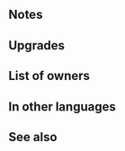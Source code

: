 {{Weapon Infobox
|tagid=SID_大きな扇子＋
|image=wep_ax065
|weaponType=Axe
|might=14
|range=1
|effect=If【Bonus】is active on unit, grants Atk/Def+4 and Special cooldown charge +1 per foe's attack during combat. (Only highest value applied. Does not stack. Special cooldown charge granted even if foe's attack deals 0 damage.)<br><br>【Bonus】<br>All effects that last "for 1 turn" or "that turn only." Includes bonuses granted by a skill like Rally or Hone and positive status effects (extra movement or effects like Dominance).
|cost=300
|exclusive=0
|statModifiers=0,14,0,0,0
|required=Huge Fan
|refinePaths=default
|refineSP=350
|refineMedals=500
|refineStones=50
|intID=2070
|sort=81001
|value=15
|timingID=1
|abilityID=76
|limit1ID=21
|properties=
}}
==Notes==
{{EffectfromBonusKeyword|target=unit|combat boosts and cooldown charge}}
{{Combat boosts}}
{{CooldownChargePlus|perAttack=foe}}
==Upgrades==
{{Weapon Upgrade List}}
==List of owners==
{{Skill Hero List}}
==In other languages==
{{OtherLanguages
|japanese=大きな扇子＋
|german=Riesenfächer+
|spanishEU=Abanico magno +
|spanishLA=Abanico magno +
|french=Grand éventail +
|italian=Ventaglione+
|chineseTW=大扇子＋
|portuguese=Leque gigante+
}}
==See also==
{{See also skills|cond=Description LIKE '%Special cooldown charge +1 per foe_s attack during combat%Special cooldown charge granted even if foe_s attack deals 0 damage%' OR Description LIKE '%if%bonus%active on unit%grants Atk/Def+%during combat%'|columns=3}}
{{Weapons Navbox}}